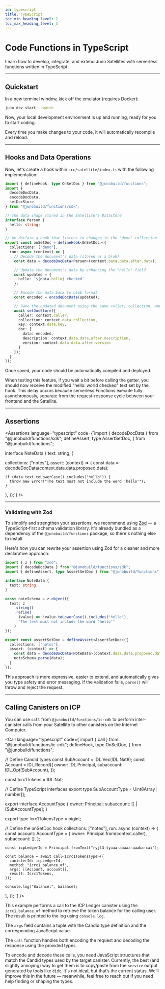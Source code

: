 ```yaml
---
id: typescript
title: TypeScript
toc_min_heading_level: 2
toc_max_heading_level: 3
---
```


# Code Functions in TypeScript

Learn how to develop, integrate, and extend Juno Satellites with serverless functions written in TypeScript.

---

## Quickstart


<Setup />

In a new terminal window, kick off the emulator (requires Docker):

```bash
juno dev start --watch
```

Now, your local development environment is up and running, ready for you to start coding.

Every time you make changes to your code, it will automatically recompile and reload.

---

## Hooks and Data Operations


<Hooks />

Now, let's create a hook within `src/satellite/index.ts` with the following implementation:

```typescript
import { defineHook, type OnSetDoc } from "@junobuild/functions";
import {
  decodeDocData,
  encodeDocData,
  setDocStore
} from "@junobuild/functions/sdk";

// The data shape stored in the Satellite's Datastore
interface Person {
  hello: string;
}

// We declare a hook that listens to changes in the "demo" collection
export const onSetDoc = defineHook<OnSetDoc>({
  collections: ["demo"],
  run: async (context) => {
    // Decode the document's data (stored as a blob)
    const data = decodeDocData<Person>(context.data.data.after.data);

    // Update the document's data by enhancing the "hello" field
    const updated = {
      hello: `${data.hello} checked`
    };

    // Encode the data back to blob format
    const encoded = encodeDocData(updated);

    // Save the updated document using the same caller, collection, and key
    await setDocStore({
      caller: context.caller,
      collection: context.data.collection,
      key: context.data.key,
      doc: {
        data: encoded,
        description: context.data.data.after.description,
        version: context.data.data.after.version
      }
    });
  }
});
```

Once saved, your code should be automatically compiled and deployed.

When testing this feature, if you wait a bit before calling the getter, you should now receive the modified "hello: world checked" text set by the hook. This delay occurs because serverless Functions execute fully asynchronously, separate from the request-response cycle between your frontend and the Satellite.

---

## Assertions


<Assertions
  language="typescript"
  code={`import { decodeDocData } from "@junobuild/functions/sdk";
  defineAssert,
  type AssertSetDoc,
} from "@junobuild/functions";

interface NoteData {
text: string;
}

  collections: ["notes"],
  assert: (context) => {
    const data = decodeDocData<NoteData>(context.data.data.proposed.data);

    if (data.text.toLowerCase().includes("hello")) {
      throw new Error("The text must not include the word 'hello'");
    }

},
});`}
/>

---

### Validating with Zod

To simplify and strengthen your assertions, we recommend using [Zod](https://zod.dev/) — a TypeScript-first schema validation library. It's already bundled as a dependency of the `@junobuild/functions` package, so there's nothing else to install.

Here's how you can rewrite your assertion using Zod for a cleaner and more declarative approach:

```typescript
import { z } from "zod";
import { decodeDocData } from "@junobuild/functions/sdk";
import { defineAssert, type AssertSetDoc } from "@junobuild/functions";

interface NoteData {
  text: string;
}

const noteSchema = z.object({
  text: z
    .string()
    .refine(
      (value) => !value.toLowerCase().includes("hello"),
      "The text must not include the word 'hello'"
    )
});

export const assertSetDoc = defineAssert<AssertSetDoc>({
  collections: ["notes"],
  assert: (context) => {
    const data = decodeDocData<NoteData>(context.data.data.proposed.data);
    noteSchema.parse(data);
  }
});
```

This approach is more expressive, easier to extend, and automatically gives you type safety and error messaging. If the validation fails, `parse()` will throw and reject the request.

---

## Calling Canisters on ICP


You can use `call` from `@junobuild/functions/ic-cdk` to perform inter-canister calls from your Satellite to other canisters on the Internet Computer.

<Call
  language="typescript"
  code={`import { call } from "@junobuild/functions/ic-cdk";
  defineHook,
  type OnSetDoc,
} from "@junobuild/functions";

// Define Candid types
const SubAccount = IDL.Vec(IDL.Nat8);
const Account = IDL.Record({
owner: IDL.Principal,
subaccount: IDL.Opt(SubAccount),
});

const Icrc1Tokens = IDL.Nat;

// Define TypeScript interfaces
export type SubAccountType = Uint8Array | number[];

export interface AccountType {
  owner: Principal;
  subaccount: [] | [SubAccountType];
}

export type Icrc1TokensType = bigint;

// Define the onSetDoc hook
collections: ["notes"],
run: async (context) => {
const account: AccountType = {
owner: Principal.from(context.caller),
subaccount: [],
};

    const icpLedgerId = Principal.fromText("ryjl3-tyaaa-aaaaa-aaaba-cai");

    const balance = await call<Icrc1TokensType>({
      canisterId: icpLedgerId,
      method: "icrc1_balance_of",
      args: [[Account, account]],
      result: Icrc1Tokens,
    });

    console.log("Balance:", balance);

},
});
`}
/>

This example performs a call to the ICP Ledger canister using the ` icrc1_balance_of` method to retrieve the token balance for the calling user. The result is printed to the log using `console.log`.

The `args` field contains a tuple with the Candid type definition and the corresponding JavaScript value.

The `call` function handles both encoding the request and decoding the response using the provided types.

To encode and decode these calls, you need JavaScript structures that match the Candid types used by the target canister. Currently, the best (and slightly annoying) way to get them is to copy/paste from the `service` output generated by tools like `didc`. It's not ideal, but that’s the current status. We’ll improve this in the future — meanwhile, feel free to reach out if you need help finding or shaping the types.
